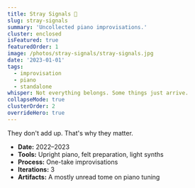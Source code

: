 ```yaml
---
title: Stray Signals 🎵
slug: stray-signals
summary: 'Uncollected piano improvisations.'
cluster: enclosed
isFeatured: true
featuredOrder: 1
image: /photos/stray-signals/stray-signals.jpg
date: '2023-01-01'
tags:
  - improvisation
  - piano
  - standalone
whisper: Not everything belongs. Some things just arrive.
collapseMode: true
clusterOrder: 2
overrideHero: true
---
```



<div className="not-prose">
  <HeroBlock
    title="Stray Signals 🎵"
    subtitle="Three free improvisations; each one alone."
    subtext=""
    videoSrc="https://kr3e5ferkjmujweh.public.blob.vercel-storage.com/stray-signals-81qEEE6qtj4LZdWnj8pXJOPAFJ7aIc.mp4"
    poster="/photos/stray-signals/stray-signals.jpg"
    caption=""
    tracklistSections={[
      {
        title: 'Signals',
        links: [
          { id: 'circles', label: '1. Circles' },
          { id: 'waiting', label: '2. Waiting' },
          { id: 'sunlight', label: '3. Sunlight' }
        ]
      }
    ]}
  />
</div>

<div className="not-prose">
  <MovementBlock
    id="signals"
    title=""
    description=""
    tracks={[
      {
        id: "circles",
        title: "1. Circles",
        src: "https://kr3e5ferkjmujweh.public.blob.vercel-storage.com/circles-p5URLBhMdW6n5X1ychmzrQz3a468A1.mp3",
        thumbnail: "/photos/stray-signals/circles.jpg",
      },
      {
        id: "waiting",
        title: "2. Waiting",
        src: "https://kr3e5ferkjmujweh.public.blob.vercel-storage.com/Waiting-U6t1WKDQPyNbNOFhd7h5pSEJ7bGjqB.mp3",
        thumbnail: "/photos/stray-signals/waiting.jpg",
      },
      {
        id: "sunlight",
        title: "3. Sunlight",
        src: "https://kr3e5ferkjmujweh.public.blob.vercel-storage.com/sunlight-JI7F76Mgli5PUtMLGidlQ4MQA0xs4Y.mp3",
        thumbnail: "/photos/stray-signals/sunlight.jpg",
      }
    ]}
  />
</div>

<FieldNote>
They don't add up. That's why they matter.
</FieldNote>

<CollapseMetadata>
  <ul>
    <li><strong>Date:</strong> 2022–2023</li>
    <li><strong>Tools:</strong> Upright piano, felt preparation, light synths</li>
    <li><strong>Process:</strong> One-take improvisations</li>
    <li><strong>Iterations:</strong> 3</li>
    <li><strong>Artifacts:</strong> A mostly unread tome on piano tuning</li>
  </ul>
</CollapseMetadata>

